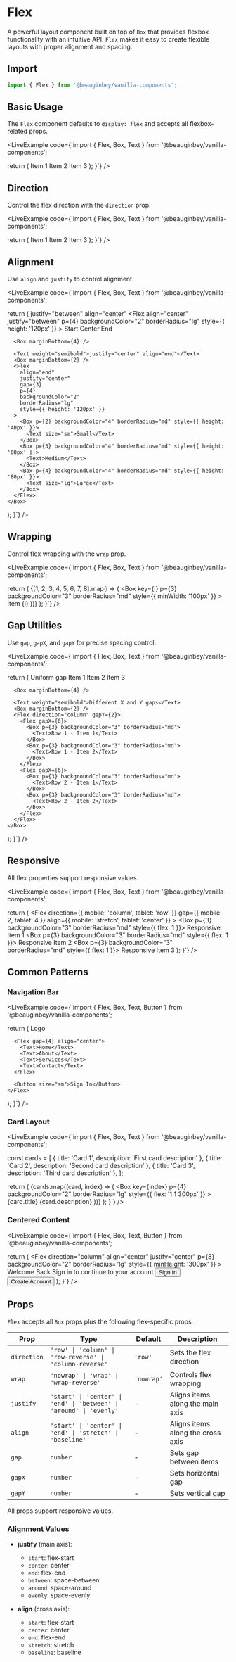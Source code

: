 
# Flex

A powerful layout component built on top of `Box` that provides flexbox functionality with an intuitive API. `Flex` makes it easy to create flexible layouts with proper alignment and spacing.

## Import

```js
import { Flex } from '@beauginbey/vanilla-components';
```

## Basic Usage

The `Flex` component defaults to `display: flex` and accepts all flexbox-related props.

<LiveExample
  code={`import { Flex, Box, Text } from '@beauginbey/vanilla-components';

  return (
    <Flex gap={4}>
      <Box p={3} backgroundColor="3" borderRadius="md">
        <Text>Item 1</Text>
      </Box>
      <Box p={3} backgroundColor="3" borderRadius="md">
        <Text>Item 2</Text>
      </Box>
      <Box p={3} backgroundColor="3" borderRadius="md">
        <Text>Item 3</Text>
      </Box>
    </Flex>
  );
}`}
/>

## Direction

Control the flex direction with the `direction` prop.

<LiveExample
  code={`import { Flex, Box, Text } from '@beauginbey/vanilla-components';

  return (
    <Flex direction="column" gap={3}>
      <Box p={3} backgroundColor="3" borderRadius="md">
        <Text>Item 1</Text>
      </Box>
      <Box p={3} backgroundColor="3" borderRadius="md">
        <Text>Item 2</Text>
      </Box>
      <Box p={3} backgroundColor="3" borderRadius="md">
        <Text>Item 3</Text>
      </Box>
    </Flex>
  );
}`}
/>

## Alignment

Use `align` and `justify` to control alignment.

<LiveExample
  code={`import { Flex, Box, Text } from '@beauginbey/vanilla-components';

  return (
    <Box>
      <Text weight="semibold">justify="between" align="center"</Text>
      <Box marginBottom={2} />
      <Flex 
        align="center" 
        justify="between"
        p={4}
        backgroundColor="2"
        borderRadius="lg"
        style={{ height: '120px' }}
      >
        <Box p={3} backgroundColor="4" borderRadius="md">
          <Text>Start</Text>
        </Box>
        <Box p={3} backgroundColor="4" borderRadius="md">
          <Text>Center</Text>
        </Box>
        <Box p={3} backgroundColor="4" borderRadius="md">
          <Text>End</Text>
        </Box>
      </Flex>
      
      <Box marginBottom={4} />
      
      <Text weight="semibold">justify="center" align="end"</Text>
      <Box marginBottom={2} />
      <Flex 
        align="end" 
        justify="center"
        gap={3}
        p={4}
        backgroundColor="2"
        borderRadius="lg"
        style={{ height: '120px' }}
      >
        <Box p={2} backgroundColor="4" borderRadius="md" style={{ height: '40px' }}>
          <Text size="sm">Small</Text>
        </Box>
        <Box p={3} backgroundColor="4" borderRadius="md" style={{ height: '60px' }}>
          <Text>Medium</Text>
        </Box>
        <Box p={4} backgroundColor="4" borderRadius="md" style={{ height: '80px' }}>
          <Text size="lg">Large</Text>
        </Box>
      </Flex>
    </Box>
  );
}`}
/>

## Wrapping

Control flex wrapping with the `wrap` prop.

<LiveExample
  code={`import { Flex, Box, Text } from '@beauginbey/vanilla-components';

  return (
    <Flex wrap="wrap" gap={3}>
      {[1, 2, 3, 4, 5, 6, 7, 8].map(i => (
        <Box 
          key={i}
          p={3} 
          backgroundColor="3" 
          borderRadius="md"
          style={{ minWidth: '100px' }}
        >
          <Text>Item {i}</Text>
        </Box>
      ))}
    </Flex>
  );
}`}
/>

## Gap Utilities

Use `gap`, `gapX`, and `gapY` for precise spacing control.

<LiveExample
  code={`import { Flex, Box, Text } from '@beauginbey/vanilla-components';

  return (
    <Box>
      <Text weight="semibold">Uniform gap</Text>
      <Box marginBottom={2} />
      <Flex gap={4}>
        <Box p={3} backgroundColor="3" borderRadius="md">
          <Text>Item 1</Text>
        </Box>
        <Box p={3} backgroundColor="3" borderRadius="md">
          <Text>Item 2</Text>
        </Box>
        <Box p={3} backgroundColor="3" borderRadius="md">
          <Text>Item 3</Text>
        </Box>
      </Flex>
      
      <Box marginBottom={4} />
      
      <Text weight="semibold">Different X and Y gaps</Text>
      <Box marginBottom={2} />
      <Flex direction="column" gapY={2}>
        <Flex gapX={6}>
          <Box p={3} backgroundColor="3" borderRadius="md">
            <Text>Row 1 - Item 1</Text>
          </Box>
          <Box p={3} backgroundColor="3" borderRadius="md">
            <Text>Row 1 - Item 2</Text>
          </Box>
        </Flex>
        <Flex gapX={6}>
          <Box p={3} backgroundColor="3" borderRadius="md">
            <Text>Row 2 - Item 1</Text>
          </Box>
          <Box p={3} backgroundColor="3" borderRadius="md">
            <Text>Row 2 - Item 2</Text>
          </Box>
        </Flex>
      </Flex>
    </Box>
  );
}`}
/>

## Responsive

All flex properties support responsive values.

<LiveExample
  code={`import { Flex, Box, Text } from '@beauginbey/vanilla-components';

  return (
    <Flex 
      direction={{ mobile: 'column', tablet: 'row' }}
      gap={{ mobile: 2, tablet: 4 }}
      align={{ mobile: 'stretch', tablet: 'center' }}
    >
      <Box p={3} backgroundColor="3" borderRadius="md" style={{ flex: 1 }}>
        <Text>Responsive Item 1</Text>
      </Box>
      <Box p={3} backgroundColor="3" borderRadius="md" style={{ flex: 1 }}>
        <Text>Responsive Item 2</Text>
      </Box>
      <Box p={3} backgroundColor="3" borderRadius="md" style={{ flex: 1 }}>
        <Text>Responsive Item 3</Text>
      </Box>
    </Flex>
  );
}`}
/>

## Common Patterns

### Navigation Bar

<LiveExample
  code={`import { Flex, Box, Text, Button } from '@beauginbey/vanilla-components';

  return (
    <Flex 
      justify="between" 
      align="center"
      p={4}
      backgroundColor="2"
      borderRadius="lg"
    >
      <Text size="lg" weight="bold">Logo</Text>
      
      <Flex gap={4} align="center">
        <Text>Home</Text>
        <Text>About</Text>
        <Text>Services</Text>
        <Text>Contact</Text>
      </Flex>
      
      <Button size="sm">Sign In</Button>
    </Flex>
  );
}`}
/>

### Card Layout

<LiveExample
  code={`import { Flex, Box, Text } from '@beauginbey/vanilla-components';

  const cards = [
    { title: 'Card 1', description: 'First card description' },
    { title: 'Card 2', description: 'Second card description' },
    { title: 'Card 3', description: 'Third card description' },
  ];

  return (
    <Flex gap={4} wrap="wrap">
      {cards.map((card, index) => (
        <Box 
          key={index}
          p={4} 
          backgroundColor="2" 
          borderRadius="lg"
          style={{ flex: '1 1 300px' }}
        >
          <Text size="lg" weight="semibold">{card.title}</Text>
          <Box marginBottom={2} />
          <Text color="secondary">{card.description}</Text>
        </Box>
      ))}
    </Flex>
  );
}`}
/>

### Centered Content

<LiveExample
  code={`import { Flex, Box, Text, Button } from '@beauginbey/vanilla-components';

  return (
    <Flex 
      direction="column"
      align="center" 
      justify="center"
      p={8}
      backgroundColor="2"
      borderRadius="lg"
      style={{ minHeight: '300px' }}
    >
      <Text as="h2" size="2xl" weight="bold">Welcome Back</Text>
      <Box marginBottom={2} />
      <Text color="secondary">Sign in to continue to your account</Text>
      <Box marginBottom={4} />
      <Flex gap={3}>
        <Button variant="solid">Sign In</Button>
        <Button variant="outline">Create Account</Button>
      </Flex>
    </Flex>
  );
}`}
/>

## Props

`Flex` accepts all `Box` props plus the following flex-specific props:

| Prop | Type | Default | Description |
|------|------|---------|-------------|
| `direction` | `'row' \| 'column' \| 'row-reverse' \| 'column-reverse'` | `'row'` | Sets the flex direction |
| `wrap` | `'nowrap' \| 'wrap' \| 'wrap-reverse'` | `'nowrap'` | Controls flex wrapping |
| `justify` | `'start' \| 'center' \| 'end' \| 'between' \| 'around' \| 'evenly'` | - | Aligns items along the main axis |
| `align` | `'start' \| 'center' \| 'end' \| 'stretch' \| 'baseline'` | - | Aligns items along the cross axis |
| `gap` | `number` | - | Sets gap between items |
| `gapX` | `number` | - | Sets horizontal gap |
| `gapY` | `number` | - | Sets vertical gap |

All props support responsive values.

### Alignment Values

- **justify** (main axis):
  - `start`: flex-start
  - `center`: center
  - `end`: flex-end
  - `between`: space-between
  - `around`: space-around
  - `evenly`: space-evenly

- **align** (cross axis):
  - `start`: flex-start
  - `center`: center
  - `end`: flex-end
  - `stretch`: stretch
  - `baseline`: baseline
